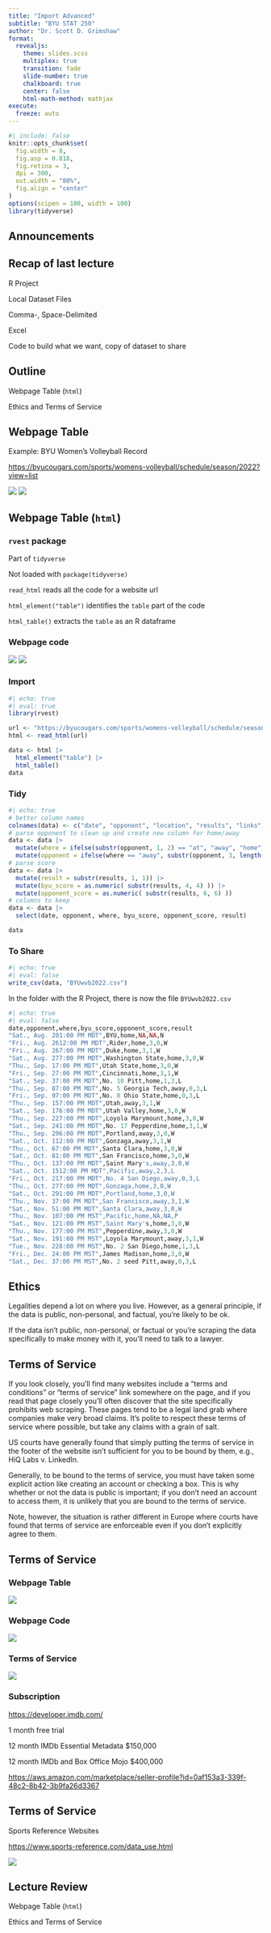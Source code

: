 ```yaml
---
title: "Import Advanced"
subtitle: "BYU STAT 250"
author: "Dr. Scott D. Grimshaw"
format: 
  revealjs:
    theme: slides.scss
    multiplex: true
    transition: fade
    slide-number: true
    chalkboard: true
    center: false
    html-math-method: mathjax
execute:
  freeze: auto
---
```


```r
#| include: false
knitr::opts_chunk$set(
  fig.width = 8,
  fig.asp = 0.818,
  fig.retina = 3,
  dpi = 300,
  out.width = "80%",
  fig.align = "center"
)
options(scipen = 100, width = 100)
library(tidyverse)
```

## Announcements


## Recap of last lecture

R Project

Local Dataset Files

Comma-, Space-Delimited

Excel 

Code to build what we want, copy of dataset to share

## Outline

Webpage Table (`html`)

Ethics and Terms of Service



## Webpage Table {.smaller}

Example: BYU Women's Volleyball Record

<https://byucougars.com/sports/womens-volleyball/schedule/season/2022?view=list>

::: {layout="[-5,20,-5,20]"}
![](images/BYUSports1.png)
![](images/BYUSports2.png)
:::

## Webpage Table  (`html`)  {.smaller}

::: panel-tabset
### `rvest` package

Part of `tidyverse`

Not loaded with `package(tidyverse)`

`read_html` reads all the code for a website url

`html_element("table")` identifies the `table` part of the code

`html_table()` extracts the `table` as an R dataframe

### Webpage code

::: {layout="[-1,40,-1],[-1,40,-1]"}
![](images/BYUSports3.png)
![](images/BYUSports4.png)
:::

### Import
```r
#| echo: true
#| eval: true
library(rvest)

url <- "https://byucougars.com/sports/womens-volleyball/schedule/season/2022?view=list"
html <- read_html(url)

data <- html |> 
  html_element("table") |> 
  html_table()
data
```

### Tidy
```r
#| echo: true
# better column names
colnames(data) <- c("date", "opponent", "location", "results", "links")
# parse opponent to clean up and create new column for home/away
data <- data |>
  mutate(where = ifelse(substr(opponent, 1, 2) == "at", "away", "home")) |>
  mutate(opponent = ifelse(where == "away", substr(opponent, 3, length(opponent)-2), substr(opponent, 4, length(opponent)-3))) 
# parse score
data <- data |>
  mutate(result = substr(results, 1, 1)) |>
  mutate(byu_score = as.numeric( substr(results, 4, 4) )) |> 
  mutate(opponent_score = as.numeric( substr(results, 6, 6) ))
# columns to keep
data <- data |>
  select(date, opponent, where, byu_score, opponent_score, result)

data
```

### To Share

```r
#| echo: true
#| eval: false 
write_csv(data, "BYUwvb2022.csv")
```

In the folder with the R Project, there is now the file `BYUwvb2022.csv`

```r
#| echo: true
#| eval: false
date,opponent,where,byu_score,opponent_score,result
"Sat., Aug. 201:00 PM MDT",BYU,home,NA,NA,N
"Fri., Aug. 2612:00 PM MDT",Rider,home,3,0,W
"Fri., Aug. 267:00 PM MDT",Duke,home,3,1,W
"Sat., Aug. 277:00 PM MDT",Washington State,home,3,0,W
"Thu., Sep. 17:00 PM MDT",Utah State,home,3,0,W
"Fri., Sep. 27:00 PM MDT",Cincinnati,home,3,1,W
"Sat., Sep. 37:00 PM MDT",No. 10 Pitt,home,1,3,L
"Thu., Sep. 87:00 PM MDT",No. 5 Georgia Tech,away,0,3,L
"Fri., Sep. 97:00 PM MDT",No. 8 Ohio State,home,0,3,L
"Thu., Sep. 157:00 PM MDT",Utah,away,3,1,W
"Sat., Sep. 176:00 PM MDT",Utah Valley,home,3,0,W
"Thu., Sep. 227:00 PM MDT",Loyola Marymount,home,3,0,W
"Sat., Sep. 241:00 PM MDT",No. 17 Pepperdine,home,3,1,W
"Thu., Sep. 296:00 PM MDT",Portland,away,3,0,W
"Sat., Oct. 112:00 PM MDT",Gonzaga,away,3,1,W
"Thu., Oct. 67:00 PM MDT",Santa Clara,home,3,0,W
"Sat., Oct. 81:00 PM MDT",San Francisco,home,3,0,W
"Thu., Oct. 137:00 PM MDT",Saint Mary's,away,3,0,W
"Sat., Oct. 1512:00 PM MDT",Pacific,away,2,3,L
"Fri., Oct. 217:00 PM MDT",No. 4 San Diego,away,0,3,L
"Thu., Oct. 277:00 PM MDT",Gonzaga,home,3,0,W
"Sat., Oct. 291:00 PM MDT",Portland,home,3,0,W
"Thu., Nov. 37:00 PM MDT",San Francisco,away,3,1,W
"Sat., Nov. 51:00 PM MDT",Santa Clara,away,3,0,W
"Thu., Nov. 107:00 PM MST",Pacific,home,NA,NA,P
"Sat., Nov. 121:00 PM MST",Saint Mary's,home,3,0,W
"Thu., Nov. 177:00 PM MST",Pepperdine,away,3,0,W
"Sat., Nov. 191:00 PM MST",Loyola Marymount,away,3,1,W
"Tue., Nov. 228:00 PM MST",No. 2 San Diego,home,1,3,L
"Fri., Dec. 24:00 PM MST",James Madison,home,3,0,W
"Sat., Dec. 37:00 PM MST",No. 2 seed Pitt,away,0,3,L
```

:::


## Ethics

Legalities depend a lot on where you live. However, as a general principle, if the data is public, non-personal, and factual, you’re likely to be ok. 

If the data isn’t public, non-personal, or factual or you’re scraping the data specifically to make money with it, you’ll need to talk to a lawyer.

## Terms of Service {.smaller}

If you look closely, you’ll find many websites include a “terms and conditions” or “terms of service” link somewhere on the page, and if you read that page closely you’ll often discover that the site specifically prohibits web scraping. These pages tend to be a legal land grab where companies make very broad claims. It’s polite to respect these terms of service where possible, but take any claims with a grain of salt.

US courts have generally found that simply putting the terms of service in the footer of the website isn’t sufficient for you to be bound by them, e.g., HiQ Labs v. LinkedIn. 

Generally, to be bound to the terms of service, you must have taken some explicit action like creating an account or checking a box. This is why whether or not the data is public is important; if you don’t need an account to access them, it is unlikely that you are bound to the terms of service. 

Note, however, the situation is rather different in Europe where courts have found that terms of service are enforceable even if you don’t explicitly agree to them.



## Terms of Service {.smaller}

::: panel-tabset
### Webpage Table
![](images/BoxOfficeMojo1.png)

### Webpage Code
![](images/BoxOfficeMojo2.png)

### Terms of Service
![](images/BoxOfficeMojo4.png)

### Subscription

<https://developer.imdb.com/>

1 month free trial

12 month IMDb Essential Metadata $150,000

12 month IMDb and Box Office Mojo $400,000

<https://aws.amazon.com/marketplace/seller-profile?id=0af153a3-339f-48c2-8b42-3b9fa26d3367>

:::

## Terms of Service {.smaller}

Sports Reference Websites

<https://www.sports-reference.com/data_use.html>

![](images/SportsReference1.png)


## Lecture Review {.smaller}

Webpage Table (`html`)

Ethics and Terms of Service



    
    